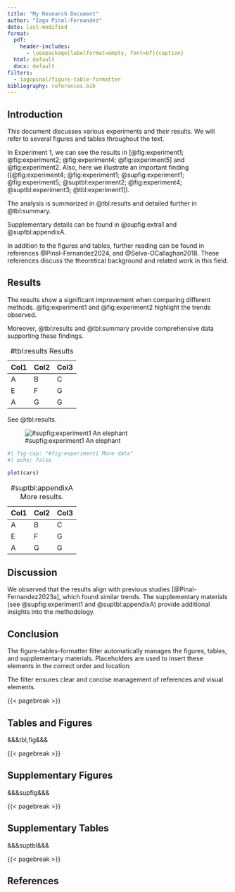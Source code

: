 ```yaml
---
title: "My Research Document"
author: "Iago Pinal-Fernandez"
date: last-modified
format:
  pdf:
    header-includes:
      - \usepackage[labelformat=empty, font=bf]{caption}
  html: default
  docx: default
filters:
  - iagopinal/figure-table-formatter
bibliography: references.bib
---
```


## Introduction

This document discusses various experiments and their results. We will refer to several figures and tables throughout the text.

In Experiment 1, we can see the results in [@fig:experiment1; @fig:experiment2; @fig:experiment4; @fig:experiment5] and @fig:experiment2. Also, here we illustrate an important finding ([@fig:experiment4; @fig:experiment1; @supfig:experiment1; @fig:experiment5; @suptbl:experiment2; @fig:experiment4; @suptbl:experiment3; @tbl:experiment1]).

The analysis is summarized in @tbl:results and detailed further in @tbl:summary.

Supplementary details can be found in @supfig:extra1 and @suptbl:appendixA.

In addition to the figures and tables, further reading can be found in references @Pinal-Fernandez2024, and @Selva-OCallaghan2018. These references discuss the theoretical background and related work in this field.

## Results

The results show a significant improvement when comparing different methods. @fig:experiment1 and @fig:experiment2 highlight the trends observed.

Moreover, @tbl:results and @tbl:summary provide comprehensive data supporting these findings.

| Col1 | Col2 | Col3 |
|------|------|------|
| A    | B    | C    |
| E    | F    | G    |
| A    | G    | G    |

: #tbl:results Results

See @tbl:results.

![#supfig:experiment1 An elephant](elephant.png)

```r
#| fig-cap: "#fig:experiment1 More data"
#| echo: false

plot(cars)
```

| Col1 | Col2 | Col3 |
|------|------|------|
| A    | B    | C    |
| E    | F    | G    |
| A    | G    | G    |

: #suptbl:appendixA More results.

## Discussion

We observed that the results align with previous studies [@Pinal-Fernandez2023a], which found similar trends. The supplementary materials (see @supfig:experiment1 and @suptbl:appendixA) provide additional insights into the methodology.

## Conclusion

The figure-tables-formatter filter automatically manages the figures, tables, and supplementary materials. Placeholders are used to insert these elements in the correct order and location:

The filter ensures clear and concise management of references and visual elements.

{{< pagebreak >}}

## Tables and Figures

&&&tbl,fig&&&

{{< pagebreak >}}

## Supplementary Figures

&&&supfig&&&

{{< pagebreak >}}

## Supplementary Tables

&&&suptbl&&&

{{< pagebreak >}}

## References
